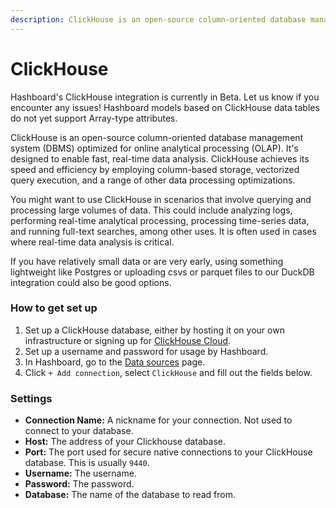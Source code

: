 ```yaml
---
description: ClickHouse is an open-source column-oriented database management system (DBMS) optimized for online analytical processing (OLAP)
---
```



# ClickHouse

<Callout type="info">
  Hashboard's ClickHouse integration is currently in Beta. Let us know if you
  encounter any issues!
</Callout>

<Callout type="info">
  Hashboard models based on ClickHouse data tables do not yet support Array-type
  attributes.
</Callout>

ClickHouse is an open-source column-oriented database management system (DBMS) optimized for online analytical processing (OLAP). It's designed to enable fast, real-time data analysis. ClickHouse achieves its speed and efficiency by employing column-based storage, vectorized query execution, and a range of other data processing optimizations.

You might want to use ClickHouse in scenarios that involve querying and processing large volumes of data. This could include analyzing logs, performing real-time analytical processing, processing time-series data, and running full-text searches, among other uses. It is often used in cases where real-time data analysis is critical.

If you have relatively small data or are very early, using something lightweight like Postgres or uploading csvs or parquet files to our DuckDB integration could also be good options.

### How to get set up

1. Set up a ClickHouse database, either by hosting it on your own infrastructure or signing up for [ClickHouse Cloud](https://clickhouse.com/).
2. Set up a username and password for usage by Hashboard.
3. In Hashboard, go to the [Data sources](https://hashboard.com/app/p/data-sources) page.
4. Click `+ Add connection`, select `ClickHouse` and fill out the fields below.

### Settings

- **Connection Name:** A nickname for your connection. Not used to connect to your database.
- **Host:** The address of your Clickhouse database.
- **Port:** The port used for secure native connections to your ClickHouse database. This is usually `9440`.
- **Username:** The username.
- **Password:** The password.
- **Database:** The name of the database to read from.
